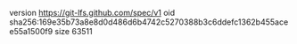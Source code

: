 version https://git-lfs.github.com/spec/v1
oid sha256:169e35b73a8e8d0d486d6b4742c5270388b3c6ddefc1362b455acee55a1500f9
size 63511
